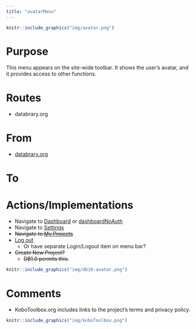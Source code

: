 ```yaml
---
title: "avatarMenu"
---
```


```r
knitr::include_graphics("img/avatar.png")
```

# Purpose

This menu appears on the site-wide toolbar.
It shows the user's avatar, and it provides access to other functions.

# Routes

- databrary.org

# From

- [databrary.org](index.html)

# To

# Actions/Implementations

- Navigate to [Dashboard](dashboardAuth.html) or [dashboardNoAuth](dashboardNoAuth.html)
- Navigate to [Settings](settings.html)
- ~~Navigate to [My Projects](myProjects.html)~~
- [Log out](logout.html)
  - Or have separate Login/Logout item on menu bar?
- ~~Create New Project?~~
  - ~~DB1.0 permits this.~~
  
```r
knitr::include_graphics("img/db10-avatar.png")
```

# Comments

- KoboToolbox.org includes links to the project's terms and privacy policy.

```r
knitr::include_graphics("img/koboToolbox.png")
```
